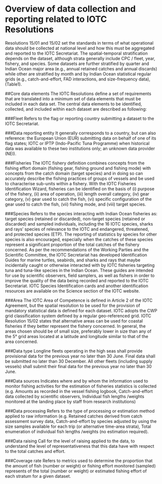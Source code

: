 # Overview of data collection and reporting related to IOTC Resolutions 

Resolutions 15/01 and 15/02 set the standards in terms of what operational data should be collected at national level and how this must be aggregated and reported to the IOTC Secretariat.
The spatial-temporal stratification depends on the dataset, although strata generally include CPC / fleet, year, fishery, and species. Some datasets are further stratified by quarter and Indian Ocean major area (e.g., annual retained catches and annual discards) while other are stratified by month and by Indian Ocean statistical regular grids (e.g., catch-and-effort, FAD interactions, and size-frequency data), (Table1).

##Core data elements
The IOTC Resolutions define a set of requirements that are translated into a minimum set of data elements that must be included in each data set. The central data elements to be identified, collected, and included within each dataset are described as following:

###Fleet
Refers to the flag or reporting country submitting a dataset to the IOTC Secretariat.

###Data reporting entity
It generally corresponds to a country, but can also reference: the European Union (EUR) submitting data on behalf of one of its flag states;
IOTC or IPTP (Indo-Pacific Tuna Programme) when historical data was available to these two institutions only; an unknown data provider (NEI).

###Fisheries
The IOTC fishery definition combines concepts from the fishing effort domain (fishing gear, fishing ground and fishing mode) with concepts from the catch domain (target species) and in doing so can accurately describe the fishing practices of groups of vessels and be used to characterise sub-units within a fishery. 
With the IOTC Fisheries Identification Wizard, fisheries can be identified on the basis of 
(i) purpose of the fishery, (ii) area of operation, (iii) length overall category, (iv) gear category, (v) gear used to catch the fish, (vi) specific configuration of the gear used to catch the fish, (vii) fishing mode, and (viii) target species.

###Species
Refers to the species interacting with Indian Ocean fisheries as: target species (retained or discarded), non-target species (retained or discarded) and sampled individuals, including the 16 IOTC species, sharks and rays’ species of relevance to the IOTC and endangered, threatened, and protected species (ETP). The reporting of statistics by species for other species is also encouraged, especially when the catches of these species represent a significant proportion of the total catches of the fishery concerned. 
As per the recommendations of the Working Parties and the Scientific Committee, the IOTC Secretariat has developed Identification Guides for marine turtles, seabirds, and sharks and rays that maybe incidentally caught or otherwise interacted with by IOTC fisheries targeting tuna and tuna-like species in the Indian Ocean. These guides are intended for use by scientific observers, field samplers, as well as fishers in order to improve the quality of the data being recorded and reported to the IOTC Secretariat. IOTC Species Identification cards and another identification resources are available on the Science section of the  IOTC website.

###Area
The IOTC Area of Competence is defined in Article 2 of the IOTC Agreement, but the spatial resolution to be used for the provision of mandatory statistical data is defined for each dataset. IOTC adopts the CWP grid classification system defined by a regular geo-referenced grid.
IOTC Resolution 15/02 states that alternative areas can be used for coastal fisheries if they better represent the fishery concerned. In general, the areas chosen should be of small size, preferably lower in size than any of the 5° grid areas located at a latitude and longitude similar to that of the area concerned. 

###Data type
Longline fleets operating in the high seas shall provide provisional data for the previous year no later than 30 June. Final data shall be submitted no later than 30 December. All other fleets (including supply vessels) shall submit their final data for the previous year no later
than 30 June.

###Data sources
Indicates where and by whom the information used to monitor fishing activities for the estimation of fisheries statistics is collected (e.g. Amounts as recorded in the vessel fishing logbook, Catch-and-effort data collected by scientific observers, Individual fish lengths /weights monitored at the landing place by staff from research institutions)

###Data processing
Refers to the type of processing or estimation method applied to raw information (e.g. Retained catches derived from catch assessment survey data, Catch-and-effort by species adjusted by using the size samples available for each trip (or alternative time-area strata), Total enumeration of individual fish lengths /weights (no estimation required).

###Data raising
Call for the level of raising applied to the data, to understand the level of representativeness that this data have with respect to the total catches and effort.

###Coverage rate
Refers to metrics used to determine the proportion that the amount of fish (number or weight) or fishing effort monitored (sampled) represents of the total (number or weight) or estimated fishing effort of each stratum for a given dataset.
